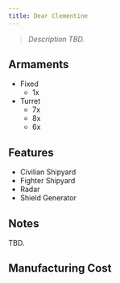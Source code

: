 ```yaml
---
title: Dear Clementine
---
```



> *Description TBD.*


## Armaments

* Fixed
  * 1x <ShipWeapon weaponID="AcceleratorCannon" />
* Turret
  * 7x <ShipWeapon weaponID="WeaponTurretPDT" />
  * 8x <ShipWeapon weaponID="WeaponTurretMortar" />
  * 6x <ShipWeapon weaponID="WeaponTurretNeedler" />


## Features

* Civilian Shipyard
* Fighter Shipyard
* Radar
* Shield Generator


## Notes

TBD.


## Manufacturing Cost

<ShipCost shipName="Clementine" />